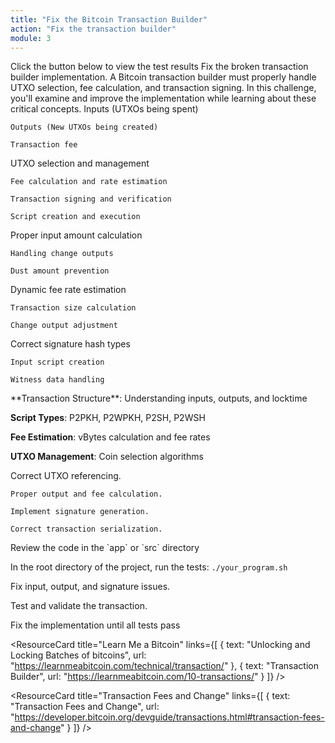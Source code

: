 ```yaml
---
title: "Fix the Bitcoin Transaction Builder"
action: "Fix the transaction builder"
module: 3
---
```


<ContentBox title="" description="">
<TestResult title="Test Result" status="not started" moduleNumber={3}>
  Click the button below to view the test results
</TestResult>

<ChallengeBrief title="Fix the Bitcoin Transaction Builder">
Fix the broken transaction builder implementation. A Bitcoin transaction builder must properly handle UTXO selection, fee calculation, and transaction signing. In this challenge, you'll examine and improve the implementation while learning about these critical concepts.
</ChallengeBrief>

<ConceptCard title="Bitcoin Transaction Fundamentals">
  <ListItem title="Transaction Components">
    Inputs (UTXOs being spent)

    Outputs (New UTXOs being created)

    Transaction fee
  </ListItem>

  <ListItem title="Key Concepts">
    UTXO selection and management

    Fee calculation and rate estimation

    Transaction signing and verification

    Script creation and execution
  </ListItem>
</ConceptCard>

<ConceptCard title="Common Issues to Look For">
  <ListItem title="UTXO Selection">
    Proper input amount calculation

    Handling change outputs

    Dust amount prevention
  </ListItem>

  <ListItem title="Fee Calculation">
    Dynamic fee rate estimation

    Transaction size calculation

    Change output adjustment
  </ListItem>

  <ListItem title="Transaction Signing">
    Correct signature hash types

    Input script creation

    Witness data handling
  </ListItem>
</ConceptCard>

<ConceptCard title="Important Bitcoin Concepts">
  **Transaction Structure**: Understanding inputs, outputs, and locktime

  **Script Types**: P2PKH, P2WPKH, P2SH, P2WSH

  **Fee Estimation**: vBytes calculation and fee rates

  **UTXO Management**: Coin selection algorithms
</ConceptCard>

<ConceptCard title="Key Fixes to Make">
  <ListItem title="">
    Correct UTXO referencing.

    Proper output and fee calculation.

    Implement signature generation.

    Correct transaction serialization.
  </ListItem>
</ConceptCard>

<SetupSteps>
  Review the code in the `app` or `src` directory

  In the root directory of the project, run the tests: `./your_program.sh`

  Fix input, output, and signature issues.

  Test and validate the transaction.

  Fix the implementation until all tests pass
</SetupSteps>

<ResourceSection>
<ResourceCard 
  title="Bitcoin Transactions"
  links={[
    { text: "Transaction Wiki", url: "https://en.bitcoin.it/wiki/Transaction" },
    { text: "Script Reference", url: "https://en.bitcoin.it/wiki/Script" }
  ]}
/>

<ResourceCard 
  title="Learn Me a Bitcoin"
  links={[
    { text: "Unlocking and Locking Batches of bitcoins", url: "https://learnmeabitcoin.com/technical/transaction/" },
    { text: "Transaction Builder", url: "https://learnmeabitcoin.com/10-transactions/" }
  ]}
/>

<ResourceCard 
  title="Transaction Fees and Change"
  links={[
    { text: "Transaction Fees and Change", url: "https://developer.bitcoin.org/devguide/transactions.html#transaction-fees-and-change" }
  ]}
/>
</ResourceSection>
</ContentBox> 